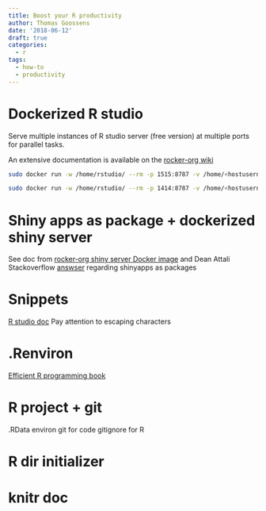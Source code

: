```yaml
---
title: Boost your R productivity
author: Thomas Goossens
date: '2018-06-12'
draft: true
categories:
  - r
tags:
  - how-to
  - productivity
---
```


# Dockerized R studio
Serve multiple instances of R studio server (free version) at multiple ports for parallel tasks.

An extensive documentation is available on the [rocker-org wiki](https://github.com/rocker-org/rocker/wiki/Using-the-RStudio-image)

```bash
sudo docker run -w /home/rstudio/ --rm -p 1515:8787 -v /home/<hostusername>/:/home/rstudio/ pokyah/agrometeordocker
```
```bash
sudo docker run -w /home/rstudio/ --rm -p 1414:8787 -v /home/<hostusername>/:/home/rstudio/ pokyah/agrometeordocker
```
# Shiny apps as package + dockerized shiny server

See doc from [rocker-org shiny server Docker image](https://github.com/pokyah/shiny-1) and Dean Attali Stackoverflow [answser](https://stackoverflow.com/questions/37830819/developing-shiny-app-as-a-package-and-deploying-it-to-shiny-server) regarding shinyapps as packages

# Snippets

[R studio doc](https://support.rstudio.com/hc/en-us/articles/204463668-Code-Snippets)
Pay attention to escaping characters

# .Renviron

[Efficient R programming book](https://csgillespie.github.io/efficientR/r-startup.html)

# R project + git

.RData environ
git for code
gitignore for R

# R dir initializer

# knitr doc


